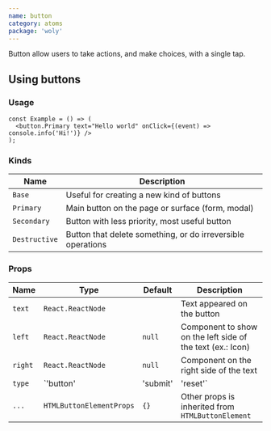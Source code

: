 ```yaml
---
name: button
category: atoms
package: 'woly'
---
```



Button allow users to take actions, and make choices, with a single tap.

## Using buttons

### Usage

```tsx
const Example = () => (
  <button.Primary text="Hello world" onClick={(event) => console.info('Hi!')} />
);
```

<Example>
  <New />
  <button.Base />
</Example>

### Kinds

| Name          | Description                                                 |
| ------------- | ----------------------------------------------------------- |
| `Base`        | Useful for creating a new kind of buttons                   |
| `Primary`     | Main button on the page or surface (form, modal)            |
| `Secondary`   | Button with less priority, most useful button               |
| `Destructive` | Button that delete something, or do irreversible operations |

### Props

| Name    | Type                            | Default    | Description                                                |
| ------- | ------------------------------- | ---------- | ---------------------------------------------------------- |
| `text`  | `React.ReactNode`               |            | Text appeared on the button                                |
| `left`  | `React.ReactNode`               | `null`     | Component to show on the left side of the text (ex.: Icon) |
| `right` | `React.ReactNode`               | `null`     | Component on the right side of the text                    |
| `type`  | `'button' | 'submit' | 'reset'` | `'button'` | HTML type of the button                                    |
| `...`   | `HTMLButtonElementProps`        | `{}`       | Other props is inherited from `HTMLButtonElement`          |
